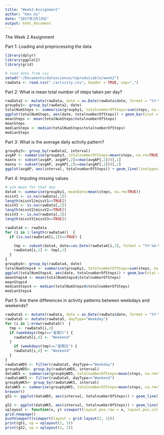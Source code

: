 ```yaml
---
title: "Week2-Assignment"
author: "Ken Gu"
date: "2017年2月19日"
output: html_document
---
```


The Week 2 Assignment

Part 1: Loading and preprocessing the data

```r
library(dplyr)
library(ggplot2)
library(grid)

# read data from csv
setwd("~/Documents/datascience/reproduciable/week2")
rawData <- read.csv("./activity.csv", header = TRUE, sep=",")
```

Part 2: What is mean total number of steps taken per day?

```r
rawData2 <- mutate(rawData, date = as.Date(rawData$date, format = "%Y-%m-%d"))
groupby1<- group_by(rawData2, date)
totalNumSteps <- summarise(groupby1, totalnumberOfSteps=sum(steps, na.rm=TRUE))
ggplot(totalNumSteps, aes(date, totalnumberOfSteps)) + geom_bar(stat = "identity", fill = "blue")
meanSteps <- mean(totalNumSteps$totalnumberOfSteps)
meanSteps
medianSteps <- median(totalNumSteps$totalnumberOfSteps)
medianSteps


```

Part 3: What is the average daily activity pattern?

```r

groupby3<- group_by(rawData2, interval)
avgAP <- summarise(groupby3, totalnumberOfSteps=mean(steps, na.rm=TRUE))
maxnx <- subset(avgAP, avgAP[,2]==max(avgAP[,2]))[,1]
maxny <- subset(avgAP, avgAP[,2]==max(avgAP[,2]))[,2]
ggplot(avgAP, aes(interval, totalnumberOfSteps)) + geom_line(linetype=1) + geom_point(aes(x=maxnx, y=maxny), colour="red", stat="identity") + geom_vline(xintercept = as.numeric(maxnx), colour="red") 

```

Part 4: Imputing missing values

```r
# use mean for that day
data4 <- summarise(groupby1, meanDate=mean(steps, na.rm=TRUE))
missV1 <- is.na(rawData[,1])
length(missV1[missV1==TRUE])
missV2 <- is.na(rawData[,2])
length(missV2[missV2==TRUE])
missV3 <- is.na(rawData[,3])
length(missV3[missV3==TRUE])

rawData4 <- rawData
for (i in 1:length(rawData4))  {
  if (is.na(rawData4[i,1])==TRUE) {

    tmp <- subset(data4, date==as.Date(rawData4[i,2], format = "%Y-%m-%d" ))
    rawData4[i,1] <- tmp[,1]
  }
}
groupby4<- group_by(rawData4, date)
totalNumSteps4 <- summarise(groupby1, totalnumberOfSteps=sum(steps, na.rm=TRUE))
ggplot(totalNumSteps4, aes(date, totalnumberOfSteps)) + geom_bar(stat = "identity", fill = "blue")
meanSteps4 <- mean(totalNumSteps4$totalnumberOfSteps)
meanSteps4
medianSteps4 <- median(totalNumSteps4$totalnumberOfSteps)
medianSteps4

```

Part 5: Are there differences in activity patterns between weekdays and weekends?

```r
rawData5 <- mutate(rawData, date = as.Date(rawData$date, format = "%Y-%m-%d"))
rawData5 <- mutate(rawData5, dayType="Weekday")
for (i in 1:nrow(rawData5))  {
  tmp <- rawData5[i,2]
  if (weekdays(tmp)=="星期六") {
    rawData5[i,4] <- "Weekend"
  }
    if (weekdays(tmp)=="星期日") {
    rawData5[i,4] <- "Weekend"
  }
}
rawDataWD5 <- filter(rawData5, dayType=="Weekday")
groupbyWD5<- group_by(rawDataWD5, interval)
dataWD5 <- summarise(groupbyWD5, totalnumberOfSteps=mean(steps, na.rm=TRUE))
rawDataWK5 <- filter(rawData5, dayType=="Weekend")
groupbyWK5<- group_by(rawDataWK5, interval)
dataWK5 <- summarise(groupbyWK5, totalnumberOfSteps=mean(steps, na.rm=TRUE))
browser()
g51 <- ggplot(dataWD5, aes(interval, totalnumberOfSteps)) + geom_line(linetype=1) + labs(title="Weekday")

g52 <- ggplot(dataWK5, aes(interval, totalnumberOfSteps)) + geom_line(linetype=1) + labs(title="Weekend")
vplayout <- function(x, y) viewport(layout.pos.row = x, layout.pos.col = y)
grid.newpage()
pushViewport(viewport(layout = grid.layout(2, 1)))
print(g51, vp = vplayout(1, 1))
print(g52, vp = vplayout(2, 1))

```


